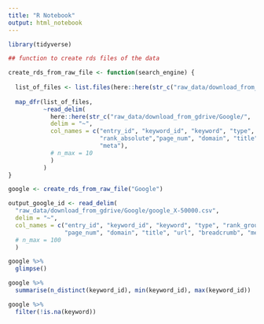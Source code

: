 ```yaml
---
title: "R Notebook"
output: html_notebook
---
```


```r
library(tidyverse)
```

```r
## function to create rds files of the data

create_rds_from_raw_file <- function(search_engine) {
  
  list_of_files <- list.files(here::here(str_c("raw_data/download_from_gdrive/", search_engine)))
  
  map_dfr(list_of_files,
          ~read_delim(
            here::here(str_c("raw_data/download_from_gdrive/Google/", .)),
            delim = "~",
            col_names = c("entry_id", "keyword_id", "keyword", "type", "rank_group",
                          "rank_absolute","page_num", "domain", "title", "url", "breadcrumb",
                          "meta"),
            # n_max = 10
            ) 
          )
}

google <- create_rds_from_raw_file("Google")

```


```r
output_google_id <- read_delim(
  "raw_data/download_from_gdrive/Google/google_X-50000.csv",
  delim = "~",
  col_names = c("entry_id", "keyword_id", "keyword", "type", "rank_group", "rank_absolute",
                "page_num", "domain", "title", "url", "breadcrumb", "meta"),
  # n_max = 100
  )
```

```r
google %>% 
  glimpse()
```

```r
google %>% 
  summarise(n_distinct(keyword_id), min(keyword_id), max(keyword_id))
```

```r
google %>% 
  filter(!is.na(keyword))
```

